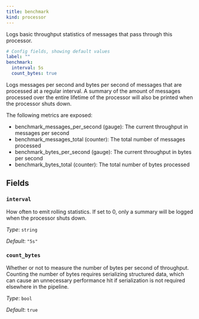 ```yaml
---
title: benchmark
kind: processor
---
```


Logs basic throughput statistics of messages that pass through this processor.

```yml
# Config fields, showing default values
label: ""
benchmark:
  interval: 5s
  count_bytes: true
```

Logs messages per second and bytes per second of messages that are processed at a regular interval. A summary of the amount of messages processed over the entire lifetime of the processor will also be printed when the processor shuts down.

The following metrics are exposed:
- benchmark_messages_per_second (gauge): The current throughput in messages per second
- benchmark_messages_total (counter): The total number of messages processed
- benchmark_bytes_per_second (gauge): The current throughput in bytes per second
- benchmark_bytes_total (counter): The total number of bytes processed

## Fields

### `interval`

How often to emit rolling statistics. If set to 0, only a summary will be logged when the processor shuts down.


*Type*: `string`

*Default*: `"5s"`

### `count_bytes`

Whether or not to measure the number of bytes per second of throughput. Counting the number of bytes requires serializing structured data, which can cause an unnecessary performance hit if serialization is not required elsewhere in the pipeline.


*Type*: `bool`

*Default*: `true`


